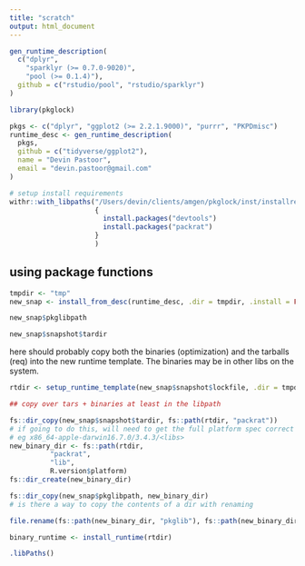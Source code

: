 ```yaml
---
title: "scratch"
output: html_document
---
```


```r
gen_runtime_description(
  c("dplyr", 
    "sparklyr (>= 0.7.0-9020)", 
    "pool (>= 0.1.4)"),
  github = c("rstudio/pool", "rstudio/sparklyr")
)
```

```r
library(pkglock)
```


```r
pkgs <- c("dplyr", "ggplot2 (>= 2.2.1.9000)", "purrr", "PKPDmisc")
runtime_desc <- gen_runtime_description(
  pkgs,
  github = c("tidyverse/ggplot2"),
  name = "Devin Pastoor",
  email = "devin.pastoor@gmail.com"
)
```



```r
# setup install requirements
withr::with_libpaths("/Users/devin/clients/amgen/pkglock/inst/installreq",
                     {
                       install.packages("devtools")
                       install.packages("packrat")
                     }
                     )
```


## using package functions

```r
tmpdir <- "tmp"
new_snap <- install_from_desc(runtime_desc, .dir = tmpdir, .install = FALSE)
```

```r
new_snap$pkglibpath
```

```r
new_snap$snapshot$tardir
```


here should probably copy both the binaries (optimization) and the tarballs
(req) into the new runtime template. The binaries may be in other libs
on the system.

```r
rtdir <- setup_runtime_template(new_snap$snapshot$lockfile, .dir = tmpdir)
```

```r
## copy over tars + binaries at least in the libpath

fs::dir_copy(new_snap$snapshot$tardir, fs::path(rtdir, "packrat"))
# if going to do this, will need to get the full platform spec correct
# eg x86_64-apple-darwin16.7.0/3.4.3/<libs>
new_binary_dir <- fs::path(rtdir, 
          "packrat", 
          "lib", 
          R.version$platform)
fs::dir_create(new_binary_dir)

fs::dir_copy(new_snap$pkglibpath, new_binary_dir) 
# is there a way to copy the contents of a dir with renaming

file.rename(fs::path(new_binary_dir, "pkglib"), fs::path(new_binary_dir, getRversion()))
```

```r
binary_runtime <- install_runtime(rtdir)
```

```r
.libPaths()
```










